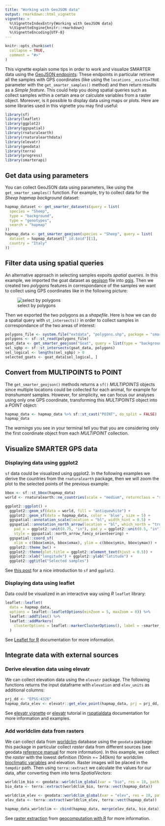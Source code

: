 ```yaml
---
title: "Working with GeoJSON data"
output: rmarkdown::html_vignette
vignette: >
  %\VignetteIndexEntry{Working with GeoJSON data}
  %\VignetteEngine{knitr::rmarkdown}
  %\VignetteEncoding{UTF-8}
---
```


```r
knitr::opts_chunk$set(
  collapse = TRUE,
  comment = "#>"
)
```

This vignette explain some tips in order to work and visualize SMARTER data
using the [GeoJSON endpoints](https://webserver.ibba.cnr.it/smarter-api/docs/#/GeoJSON):
These endpoints in particular retrieve all the samples with GPS coordinates
(like using the `locations__exists=TRUE` parameter with the `get_smarter_samples()`
method) and then return results as a *Simple feature*. This could help you doing
spatial queries such as collect samples within a certain area or calculate variables
from a raster object. Moreover, is it possible to display data using maps or plots.
Here are some libraries used in this vignette you may find useful:

```r
library(sf)
library(leaflet)
library(ggplot2)
library(ggspatial)
library(rnaturalearth)
library(rnaturalearthdata)
library(elevatr)
library(geodata)
library(terra)
library(progress)
library(smarterapi)
```

## Get data using parameters

You can collect GeoJSON data using parameters, like using the `get_smarter_samples()`
function. For example, try to collect data for the *Sheep hapmap background* dataset:

```r
hapmap_dataset <- get_smarter_datasets(query = list(
  species = "Sheep",
  type = "background",
  type = "genotypes",
  search = "hapmap"
))
hapmap_data <- get_smarter_geojson(species = "Sheep", query = list(
  dataset = hapmap_dataset["_id.$oid"][1],
  country = "Italy"
))
```

## Filter data using spatial queries

An alternative approach in selecting samples expoits *spatial queries*. In this
example, we imported the goat dataset as [geojson](https://en.wikipedia.org/wiki/GeoJSON)
file into [qgis](https://www.qgis.org/en/site/). Then we created two *polygons*
features in correspondance of the samples we want to collect using GPS coordinates
like in the following picture:

![select by polygons](images/smarter_goat_dataset.png)

Then we exported the two polygons as a *shapefile*. Here is how we can do a
spatial query with `st_intersects()` in order to collect samples in correspondance
of the two areas of interest:

```r
polygons_file <- system.file("extdata", "polygons.shp", package = "smarterapi")
polygons <- sf::st_read(polygons_file)
goat_data <- get_smarter_geojson("Goat", query = list(type = "background"))
sel_sgbp <- sf::st_intersects(goat_data, polygons)
sel_logical <- lengths(sel_sgbp) > 0
selected_goats <- goat_data[sel_logical, ]
```

## Convert from MULTIPOINTS to POINT

The `get_smarter_geojson()` methods returns a `sf()` *MULTIPOINTS* objects since
multiple locations could be collected for each animal, for example for 
*transhumant* samples. However, for simplicity, we can focus our analyses using
only one GPS coordinate, transforming this *MULTIPOINTS* object into a *POINT*
object:

```r
hapmap_data <- hapmap_data %>% sf::st_cast("POINT", do_split = FALSE)
hapmap_data
```

The *warnings* you see in your terminal tell you that you are considering only
the first coordinate object from each *MULTIPOINT* collection.

## Visualize SMARTER GPS data

### Displaying data using ggplot2

`sf` data could be visualized using ggplot2. In the following examples we
derive the countries from the `rnaturalearth` package, then we will zoom
the plot to the selected points of the previous example:

```r
bbox <- sf::st_bbox(hapmap_data)
world <- rnaturalearth::ne_countries(scale = "medium", returnclass = "sf")

ggplot2::ggplot() + 
  ggplot2::geom_sf(data = world, fill = "antiquewhite") + 
  ggplot2::geom_sf(data = hapmap_data, color = 'blue', size = 5) +
  ggspatial::annotation_scale(location = "bl", width_hint = 0.5) +
  ggspatial::annotation_north_arrow(location = "bl", which_north = "true",
    pad_x = ggplot2::unit(0.75, "in"), pad_y = ggplot2::unit(0.5, "in"),
    style = ggspatial::north_arrow_fancy_orienteering) + 
  ggspatial::coord_sf(
    xlim = c(bbox$xmin, bbox$xmax), ylim = c(bbox$ymin, bbox$ymax)) +
  ggplot2::theme_bw() +
  ggplot2::theme(plot.title = ggplot2::element_text(hjust = 0.5)) +
  ggplot2::xlab("longitude") + ggplot2::ylab("latitude") +
  ggplot2::ggtitle("Selected samples")
```

See [this post](https://r-spatial.org/r/2018/10/25/ggplot2-sf.html) for a nice
introduction to `sf` and `ggplot2`.

### Displaying data using leaflet

Data could be visualized in an interactive way using *R* `leaflet` library:

```r
leaflet::leaflet(
  data = hapmap_data, 
  options = leaflet::leafletOptions(minZoom = 5, maxZoom = 8)) %>%
  leaflet::addTiles() %>%
  leaflet::addMarkers(
    clusterOptions = leaflet::markerClusterOptions(), label = ~smarter_id
  )
```

See [Leaflet for R](https://rstudio.github.io/leaflet/) documentation for 
more information.

## Integrate data with external sources

### Derive elevation data using elevatr

We can collect elevation data using the `elevatr` package. The following
functions returns the input dataframe with `elevation` and `elev_units` as
additional columns:

```r
prj_dd <- "EPSG:4326"
hapmap_data_elev <- elevatr::get_elev_point(hapmap_data, prj = prj_dd, src = "aws")
```

See [elevatr vignette](https://cran.r-project.org/web/packages/elevatr/vignettes/introduction_to_elevatr.html)
or [elevatr](https://rspatialdata.github.io/elevation.html) tutorial in 
[rspatialdata](https://rspatialdata.github.io/index.html) documentation for more
information and examples.

### Add worldclim data from rasters

We can collect data from [worldclim](https://www.worldclim.org/) database using 
the `geodata` package: this package in particular collect *raster* data from different 
sources (see geodata 
[reference manual](https://cran.r-project.org/web/packages/geodata/geodata.pdf)
for more information). In this example, we collect the *raster* with the lowest
definition (10min =~ 340km) for worldclim
[bioclimatic variables](https://www.worldclim.org/data/bioclim.html)
and elevation. Raster images will be placed in the `tempdir` path. Then using
`terra::extract` we calculate the values for our data, after converting them
into terra *SpatialVectors*:

```r
worldclim_bio <- geodata::worldclim_global(var = "bio", res = 10, path = tempdir())
bio_data <- terra::extract(worldclim_bio, terra::vect(hapmap_data))

worldclim_elev <- geodata::worldclim_global(var = "elev", res = 10, path = tempdir())
elev_data <- terra::extract(worldclim_elev, terra::vect(hapmap_data))

hapmap_data_worldclim <- cbind(hapmap_data, merge(elev_data, bio_data))
```

See [raster extraction](https://www.worldclim.org/data/bioclim.html) from
[geocomputation with R](https://geocompr.robinlovelace.net/index.html) for
more information.
